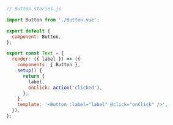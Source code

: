 ```js
// Button.stories.js

import Button from './Button.vue';

export default {
  component: Button,
};

export const Text = {
  render: ({ label }) => ({
    components: { Button },
    setup() {
      return {
        label,
        onClick: action('clicked'),
      };
    },
    template: '<Button :label="label" @click="onClick" />',
  }),
};
```

